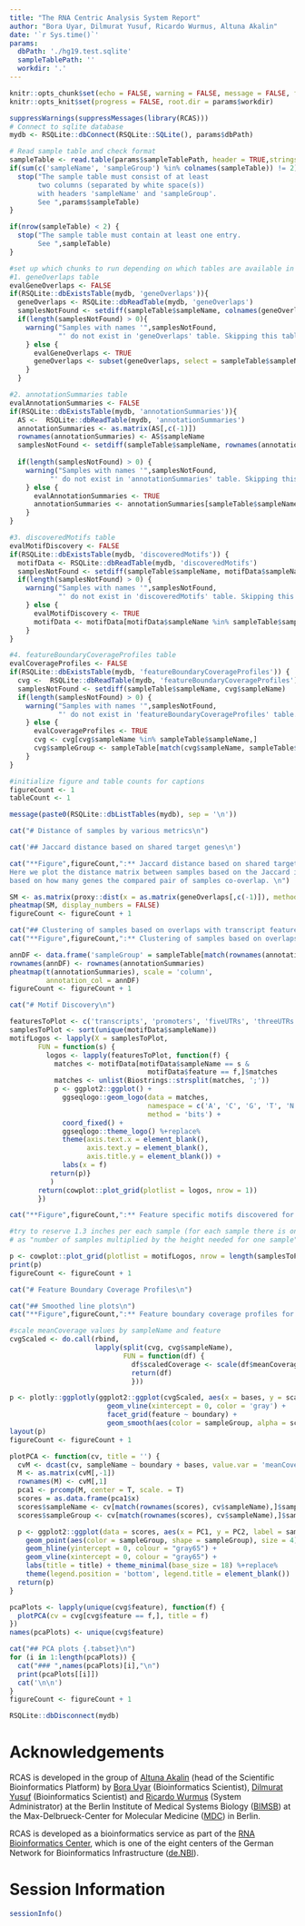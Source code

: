 ```yaml
---
title: "The RNA Centric Analysis System Report"
author: "Bora Uyar, Dilmurat Yusuf, Ricardo Wurmus, Altuna Akalin"
date: '`r Sys.time()`'
params:
  dbPath: './hg19.test.sqlite'
  sampleTablePath: ''
  workdir: '.'
---
```


```r
knitr::opts_chunk$set(echo = FALSE, warning = FALSE, message = FALSE, fig.height = 4.5, fig.width = 8)
knitr::opts_knit$set(progress = FALSE, root.dir = params$workdir)
```

```r
suppressWarnings(suppressMessages(library(RCAS)))
# Connect to sqlite database
mydb <- RSQLite::dbConnect(RSQLite::SQLite(), params$dbPath)

# Read sample table and check format
sampleTable <- read.table(params$sampleTablePath, header = TRUE,stringsAsFactors = FALSE)
if(sum(c('sampleName', 'sampleGroup') %in% colnames(sampleTable)) != 2) {
  stop("The sample table must consist of at least 
       two columns (separated by white space(s)) 
       with headers 'sampleName' and 'sampleGroup'. 
       See ",params$sampleTable)
}

if(nrow(sampleTable) < 2) {
  stop("The sample table must contain at least one entry. 
       See ",sampleTable)
}

#set up which chunks to run depending on which tables are available in mydb
#1. geneOverlaps table
evalGeneOverlaps <- FALSE
if(RSQLite::dbExistsTable(mydb, 'geneOverlaps')){
  geneOverlaps <- RSQLite::dbReadTable(mydb, 'geneOverlaps')
  samplesNotFound <- setdiff(sampleTable$sampleName, colnames(geneOverlaps))
  if(length(samplesNotFound) > 0){
    warning("Samples with names '",samplesNotFound,
            "' do not exist in 'geneOverlaps' table. Skipping this table")
    } else {
      evalGeneOverlaps <- TRUE
      geneOverlaps <- subset(geneOverlaps, select = sampleTable$sampleName)
    }
  } 

#2. annotationSummaries table
evalAnnotationSummaries <- FALSE
if(RSQLite::dbExistsTable(mydb, 'annotationSummaries')){
  AS <-  RSQLite::dbReadTable(mydb, 'annotationSummaries')
  annotationSummaries <- as.matrix(AS[,c(-1)])
  rownames(annotationSummaries) <- AS$sampleName
  samplesNotFound <- setdiff(sampleTable$sampleName, rownames(annotationSummaries))
  
  if(length(samplesNotFound) > 0) {
    warning("Samples with names '",samplesNotFound,
          "' do not exist in 'annotationSummaries' table. Skipping this table")
    } else {
      evalAnnotationSummaries <- TRUE
      annotationSummaries <- annotationSummaries[sampleTable$sampleName,]
    }
} 

#3. discoveredMotifs table 
evalMotifDiscovery <- FALSE
if(RSQLite::dbExistsTable(mydb, 'discoveredMotifs')) {
  motifData <- RSQLite::dbReadTable(mydb, 'discoveredMotifs')
  samplesNotFound <- setdiff(sampleTable$sampleName, motifData$sampleName)
  if(length(samplesNotFound) > 0) {
    warning("Samples with names '",samplesNotFound,
            "' do not exist in 'discoveredMotifs' table. Skipping this table")
    } else {
      evalMotifDiscovery <- TRUE
      motifData <- motifData[motifData$sampleName %in% sampleTable$sampleName,]
    }
} 

#4. featureBoundaryCoverageProfiles table
evalCoverageProfiles <- FALSE 
if(RSQLite::dbExistsTable(mydb, 'featureBoundaryCoverageProfiles')) {
  cvg <-  RSQLite::dbReadTable(mydb, 'featureBoundaryCoverageProfiles')
  samplesNotFound <- setdiff(sampleTable$sampleName, cvg$sampleName)
  if(length(samplesNotFound) > 0) {
    warning("Samples with names '",samplesNotFound,
            "' do not exist in 'featureBoundaryCoverageProfiles' table. Skipping this table")
    } else {
      evalCoverageProfiles <- TRUE
      cvg <- cvg[cvg$sampleName %in% sampleTable$sampleName,]
      cvg$sampleGroup <- sampleTable[match(cvg$sampleName, sampleTable$sampleName),]$sampleGroup
    }
}

#initialize figure and table counts for captions
figureCount <- 1
tableCount <- 1
```

```r
message(paste0(RSQLite::dbListTables(mydb), sep = '\n'))
```

```r
cat("# Distance of samples by various metrics\n")
```


```r
cat('## Jaccard distance based on shared target genes\n')

cat("**Figure",figureCount,":** Jaccard distance based on shared target genes. 
Here we plot the distance matrix between samples based on the Jaccard index computed for each pairwise sample 
based on how many genes the compared pair of samples co-overlap. \n")
```

```r
SM <- as.matrix(proxy::dist(x = as.matrix(geneOverlaps[,c(-1)]), method = 'Jaccard', by_rows = FALSE, diag = TRUE, upper = TRUE))
pheatmap(SM, display_numbers = FALSE)
figureCount <- figureCount + 1
```

```r
cat("## Clustering of samples based on overlaps with transcript features\n")
cat("**Figure",figureCount,":** Clustering of samples based on overlaps with transcript features\n")
```

```r
annDF <- data.frame('sampleGroup' = sampleTable[match(rownames(annotationSummaries), sampleTable$sampleName),]$sampleGroup)
rownames(annDF) <- rownames(annotationSummaries)
pheatmap(t(annotationSummaries), scale = 'column', 
         annotation_col = annDF)
figureCount <- figureCount + 1
```

```r
cat("# Motif Discovery\n")
```

```r
featuresToPlot <- c('transcripts', 'promoters', 'fiveUTRs', 'threeUTRs', 'introns', 'cds')
samplesToPlot <- sort(unique(motifData$sampleName))
motifLogos <- lapply(X = samplesToPlot,
       FUN = function(s) {
         logos <- lapply(featuresToPlot, function(f) {
           matches <- motifData[motifData$sampleName == s &
                                  motifData$feature == f,]$matches
           matches <- unlist(Biostrings::strsplit(matches, ';'))
           p <- ggplot2::ggplot() + 
             ggseqlogo::geom_logo(data = matches,
                                  namespace = c('A', 'C', 'G', 'T', 'N', 'O','E'), 
                                  method = 'bits') +
             coord_fixed() + 
             ggseqlogo::theme_logo() %+replace%
             theme(axis.text.x = element_blank(), 
                   axis.text.y = element_blank(), 
                   axis.title.y = element_blank()) + 
             labs(x = f)
          return(p)}
          )
       return(cowplot::plot_grid(plotlist = logos, nrow = 1))
       })
```

```r
cat("**Figure",figureCount,":** Feature specific motifs discovered for each sample\n")
```

```r
#try to reserve 1.3 inches per each sample (for each sample there is one row of motifs and the height is dynamically adjusted 
# as "number of samples multiplied by the height needed for one sample")

p <- cowplot::plot_grid(plotlist = motifLogos, nrow = length(samplesToPlot), ncol = 1, labels = samplesToPlot, scale = 1)
print(p)
figureCount <- figureCount + 1
```

```r
cat("# Feature Boundary Coverage Profiles\n")
```

```r
cat("## Smoothed line plots\n")
cat("**Figure",figureCount,":** Feature boundary coverage profiles for each sample\n")
```

```r
#scale meanCoverage values by sampleName and feature
cvgScaled <- do.call(rbind, 
                     lapply(split(cvg, cvg$sampleName),
                            FUN = function(df) {
                              df$scaledCoverage <- scale(df$meanCoverage)
                              return(df)
                              }))

p <- plotly::ggplotly(ggplot2::ggplot(cvgScaled, aes(x = bases, y = scaledCoverage)) + 
                        geom_vline(xintercept = 0, color = 'gray') +
                        facet_grid(feature ~ boundary) + 
                        geom_smooth(aes(color = sampleGroup, alpha = scaledCoverage)) + theme_minimal())
layout(p)
figureCount <- figureCount + 1
```


```r
plotPCA <- function(cv, title = '') {
  cvM <- dcast(cv, sampleName ~ boundary + bases, value.var = 'meanCoverage')
  M <- as.matrix(cvM[,-1])
  rownames(M) <- cvM[,1]
  pca1 <- prcomp(M, center = T, scale. = T)
  scores = as.data.frame(pca1$x)
  scores$sampleName <- cv[match(rownames(scores), cv$sampleName),]$sampleName
  scores$sampleGroup <- cv[match(rownames(scores), cv$sampleName),]$sampleGroup

  p <- ggplot2::ggplot(data = scores, aes(x = PC1, y = PC2, label = sampleName)) +
    geom_point(aes(color = sampleGroup, shape = sampleGroup), size = 4) +
    geom_hline(yintercept = 0, colour = "gray65") +
    geom_vline(xintercept = 0, colour = "gray65") +
    labs(title = title) + theme_minimal(base_size = 18) %+replace% 
    theme(legend.position = 'bottom', legend.title = element_blank())
  return(p)
}

pcaPlots <- lapply(unique(cvg$feature), function(f) {
  plotPCA(cv = cvg[cvg$feature == f,], title = f)
})
names(pcaPlots) <- unique(cvg$feature)
```

```r
cat("## PCA plots {.tabset}\n")
for (i in 1:length(pcaPlots)) {
  cat("### ",names(pcaPlots)[i],"\n")
  print(pcaPlots[[i]])
  cat('\n\n')
}
figureCount <- figureCount + 1
```

```r
RSQLite::dbDisconnect(mydb)
```

# Acknowledgements

RCAS is developed in the group of 
[Altuna Akalin](http://bioinformatics.mdc-berlin.de/team.html#altuna-akalin-phd)
(head of the Scientific Bioinformatics Platform) by
[Bora Uyar](http://bioinformatics.mdc-berlin.de/team.html#bora-uyar-phd)
(Bioinformatics Scientist),
[Dilmurat Yusuf](http://bioinformatics.mdc-berlin.de/team.html#dilmurat-yusuf-phd)
(Bioinformatics Scientist) and 
[Ricardo Wurmus](http://bioinformatics.mdc-berlin.de/team.html#ricardo-wurmus)
(System Administrator) at the Berlin Institute of Medical Systems Biology
([BIMSB](https://www.mdc-berlin.de/13800178/en/bimsb))
at the Max-Delbrueck-Center for Molecular Medicine
([MDC](https://www.mdc-berlin.de)) in Berlin.

RCAS is developed as a bioinformatics service as part of
the [RNA Bioinformatics Center](http://www.denbi.de/index.php/rbc),
which is one of the eight centers of
the German Network for Bioinformatics Infrastructure
([de.NBI](http://www.denbi.de/)).  

# Session Information
```r
sessionInfo()
```
